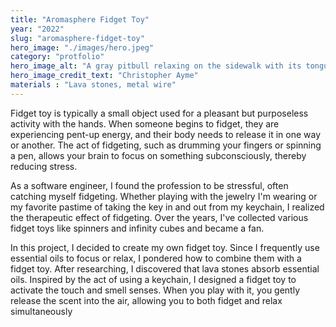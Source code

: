 ```yaml
---
title: "Aromasphere Fidget Toy"
year: "2022"
slug: "aromasphere-fidget-toy"
hero_image: "./images/hero.jpeg"
category: "protfolio"
hero_image_alt: "A gray pitbull relaxing on the sidewalk with its tongue hanging out"
hero_image_credit_text: "Christopher Ayme"
materials : "Lava stones, metal wire"
---
```


Fidget toy is typically a small object used for a pleasant but purposeless activity with the hands. When someone begins to
fidget, they are experiencing pent-up energy, and their body needs to release it in one way or another.
The act of fidgeting, such as drumming your fingers or spinning a pen, allows your brain to focus on something
subconsciously, thereby reducing stress.

As a software engineer, I found the profession to be stressful, often catching myself fidgeting. Whether playing with the
jewelry I'm wearing or my favorite pastime of taking the key in and out from my keychain, I realized the therapeutic effect of
fidgeting. Over the years, I've collected various fidget toys like spinners and infinity cubes and became a fan.

In this project, I decided to create my own fidget toy. Since I frequently use essential oils to focus or relax, I pondered how to
combine them with a fidget toy. After researching, I discovered that lava stones absorb essential oils. Inspired by the act of
using a keychain, I designed a fidget toy to activate the touch and smell senses. When you play with it, you gently release the
scent into the air, allowing you to both fidget and relax simultaneously